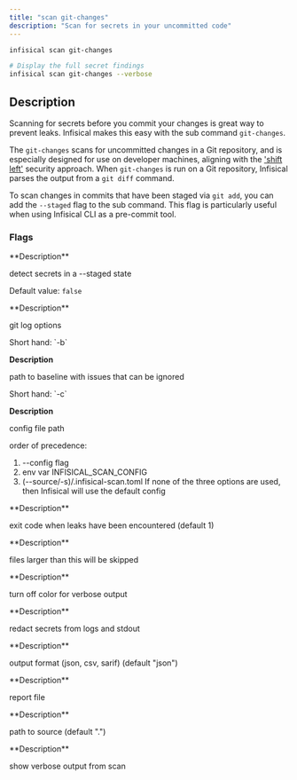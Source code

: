 ---
title: "scan git-changes"
description: "Scan for secrets in your uncommitted code"
---

```bash
infisical scan git-changes

# Display the full secret findings
infisical scan git-changes --verbose
```

## Description
Scanning for secrets before you commit your changes is great way to prevent leaks. Infisical makes this easy with the sub command `git-changes`.

The `git-changes` scans for uncommitted changes in a Git repository, and is especially designed for use on developer machines, aligning with the ['shift left'](https://cloud.google.com/architecture/devops/devops-tech-shifting-left-on-security) security approach. 
When `git-changes` is run on a Git repository, Infisical parses the output from a `git diff` command. 

To scan changes in commits that have been staged via `git add`, you can add the `--staged` flag to the sub command. This flag is particularly useful when using Infisical CLI as a pre-commit tool.

### Flags
<Accordion title="--staged">
  **Description**

  detect secrets in a --staged state

  Default value: `false`
</Accordion>

<Accordion title="--log-opts">
  **Description**

  git log options
</Accordion>

<Accordion title="--baseline-path">
  Short hand: `-b`

  **Description**

  path to baseline with issues that can be ignored
</Accordion>

<Accordion title="--config">
  Short hand: `-c`

  **Description**

  config file path

  order of precedence:
  1. --config flag
  2. env var INFISICAL_SCAN_CONFIG
  3. (--source/-s)/.infisical-scan.toml
  If none of the three options are used, then Infisical will use the default config
</Accordion>

<Accordion title="--exit-code">
  **Description**

  exit code when leaks have been encountered (default 1)
</Accordion>

<Accordion title="--max-target-megabytes">
  **Description**

  files larger than this will be skipped
</Accordion>

<Accordion title="--no-color">
  **Description**

  turn off color for verbose output
</Accordion>

<Accordion title="--redact">
  **Description**

  redact secrets from logs and stdout
</Accordion>

<Accordion title="--report-format">
  **Description**

  output format (json, csv, sarif) (default "json")
</Accordion>

<Accordion title="--report-path">
  **Description**

  report file
</Accordion>

<Accordion title="--source">
  **Description**

  path to source (default ".")
</Accordion>

<Accordion title="--verbose">
  **Description**

  show verbose output from scan
</Accordion>
